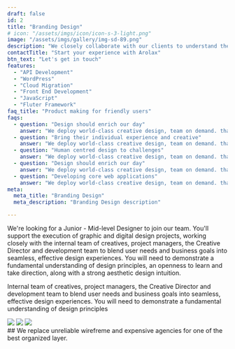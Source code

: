 ```yaml
---
draft: false
id: 2
title: "Branding Design"
# icon: "/assets/imgs/icon/icon-s-3-light.png"
image: "/assets/imgs/gallery/img-sd-89.png"
description: "We closely collaborate with our clients to understand the needs and goals of the key to design"
contactTitle: "Start your experience with Arolax"
btn_text: "Let's get in touch"
features:
  - "API Development"
  - "WordPress"
  - "Cloud Migration"
  - "Front End Development"
  - "JavaScript"
  - "Fluter Framework"
faq_title: "Product making for friendly users"
faqs:
  - question: "Design should enrich our day"
    answer: "We deploy world-class creative design, team on demand. that can design surest measure's of success is when a client partner with more than once build ship scale."
  - question: "Bring their individual experience and creative"
    answer: "We deploy world-class creative design, team on demand. that can design surest measure's of success is when a client partner with more than once build ship scale."
  - question: "Human centred design to challenges"
    answer: "We deploy world-class creative design, team on demand. that can design surest measure's of success is when a client partner with more than once build ship scale."
  - question: "Design should enrich our day"
    answer: "We deploy world-class creative design, team on demand. that can design surest measure's of success is when a client partner with more than once build ship scale."
  - question: "Developing core web applications"
    answer: "We deploy world-class creative design, team on demand. that can design surest measure's of success is when a client partner with more than once build ship scale."
meta:
  meta_title: "Branding Design"
  meta_description: "Branding Design description"

---
```

We're looking for a Junior - Mid-level Designer to join our team. 
You'll support the execution of graphic and digital design projects, working closely with the internal team of creatives, project managers, 
the Creative Director and development team to blend user needs and business goals into seamless, effective design experiences. 
You will need to demonstrate a fundamental understanding of design principles, an openness to learn and take direction, along with a strong aesthetic design intuition.

Internal team of creatives, project managers, the Creative Director and development team to blend user needs and business goals into seamless, effective design experiences. 
You will need to demonstrate a fundamental understanding of design principles
<div className="border-0 lg:border-t-[1px] mt-[66px]">
  <div className="working-steps grid gap-y-[40px] gap-x-[30px] sm:grid-cols-2 lg:grid-cols-4 container2">
    <WorkStep title="Planning and sketching" description="Modern and unique design practically point of view, it risks not meeting the huge expectations"/>
    <WorkStep title="Team working" description="Modern and unique design practically point of view, it risks not meeting the huge expectations"/>
    <WorkStep title="Flowchart and wireframe" description="Modern and unique design practically point of view, it risks not meeting the huge expectations"/>
    <WorkStep title="User experience Testing" description="Modern and unique design practically point of view, it risks not meeting the huge expectations"/>
  </div>
</div>
<div className="mt-[53px] grid gap-[10px] grid-cols-2 lg:gap-[30px] sm:grid-cols-3 container2">
<img src="/assets/imgs/gallery/img-s-89.jpg"/>
<img src="/assets/imgs/gallery/img-s-90.jpg"/>
<img src="/assets/imgs/gallery/img-s-91.jpg"/>
</div>

<div className="features-area container2 section-spacing-top">
  ## We replace unreliable wirefreme and expensive agencies for one of the best organized layer.
  <FeatureContent 
  img = "/assets/imgs/gallery/img-s-92.jpg"
  description1 = "Receive your design within a few business days, and be updated on the process. Everything you need for a digitally driven brand. Defined proposition. Conceptual realisation. Logo, type, look, feel, tone, movement, content - we've got it covered."
  description2="Getting your brand message out there. We create dynamic campaign creative that engages audiences, wherever they are most talented. Bring your brand to life, communicate your value proposition with agile setup across creativity."
  />
</div>